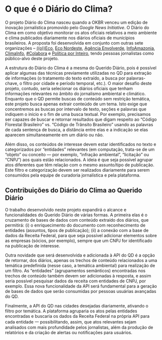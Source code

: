 # O que é o Diário do Clima? {#diariodoclima}

O projeto Diário do Clima nasceu quando a OKBR venceu um edição de inovação jornalística promovido pelo _Google News Initiative_. O Diário do Clima em como objetivo monitorar os atos oficiais relativos a meio ambiente e clima publicados diariamente nos diários oficiais de municípios brasileiros. A proposta foi desenvolvida em conjunto com outras sete organizações -- [((o))Eco](https://oeco.org.br/), [Eco Nordeste](https://agenciaeconordeste.com.br/), [Agência Envolverde](https://envolverde.com.br/), [InfoAmazonia](https://infoamazonia.org/), [ClimaInfo](https://climainfo.org.br/), [#Colabora](https://projetocolabora.com.br/) e [Política por Inteiro](https://www.politicaporinteiro.org/), tendo pessoas jornalistas como público-alvo deste projeto.

A estrutura do Diário do Clima é a mesma do Querido Diário, pois é possível aplicar algumas das técnicas previamente utilizadas no QD para extração de informações (o tratamento do texto extraído, a busca por palavras-chave, o filtro por cidade e período temporal, etc.). O maior desafio deste projeto, contudo, seria selecionar os diários oficiais que tenham informações relevantes no âmbito do jornalismo ambiental e climático. Enquanto que o QD permite buscas de conteúdo sem restrição temática, este projeto busca apenas extrair conteúdo de um tema. Isto exige que concentremos as buscas por intervalo de texto, seções e palavras que indiquem o início e o fim de uma busca textual. Por exemplo, precisamos ser capazes de buscar e retornar resultados que digam respeito ao "Código Florestal Brasileiro" vs. "Código de Trânsito Brasileiro" usando as palavras de cada sentença de busca, a distância entre elas e a indicação se elas aparecem simultaneamente em um diário ou não.

Além disso, os conteúdos de interesse devem estar identificados no texto e categorizados por "entidades" relevantes (em computação, trata-se de um "objeto" ou conceito — por exemplo, "infração ambiental", "licitação" ou "CNPJ") aos quais estão relacionados. A ideia é que seja possível agrupar atos diferentes que têm relação com o mesmo assunto/tipo de publicação. Este filtro e categorização devem ser realizados diariamente para serem consumidos pela equipe de curadoria jornalística e pela plataforma.

## Contribuições do Diário do Clima ao Querido Diário

O trabalho desenvolvido neste projeto expandirá o alcance e funcionalidades do Querido Diário de várias formas. A primeira elas é o cruzamento de bases de dados com conteúdo extraído dos diários, que permitirá: (i) o enriquecimento do documento com reconhecimento de entidades (assuntos, tipos de publicação); (ii) a conexão com a base de dados da Receita Federal, para que seja possível adicionar elementos sobre as empresas (sócios, por exemplo), sempre que um CNPJ for identificado na publicação de interesse.

Outra novidade que será desenvolvida e adicionada à API do QD é a opção de retornar, dos diários, apenas os trechos de conteúdo relacionados a uma temática predefinida (nesse caso, a temática ambiental) para realização de um filtro. As "entidades" (agrupamentos semânticos) encontradas nos trechos de conteúdo também devem ser adicionadas à resposta, e assim seria possível pesquisar dados da receita com entidades de CNPJ, por exemplo. Essa nova funcionalidade da API será fundamental para a geração de bases de dados que serão  consumidas por pessoas usuárias avançadas do QD.

Finalmente, a API do QD nas cidades desejadas diariamente, ativando o filtro por temática. A plataforma agruparia os atos pelas entidades encontradas e buscaria os dados da Receita Federal na própria API para cada entidade 一 possibilitando, assim, que atos relevantes sejam analisados com mais profundidade pelos jornalistas, além da produção de relatórios e da criação de alertas ou notificações para usuários.



